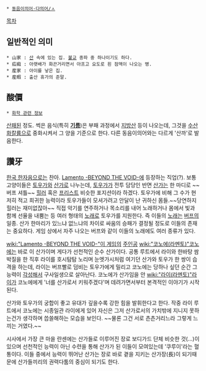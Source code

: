  * [[동음이의어·다의어/ㅅ]]

[[목차]]
== 일반적인 의미 ==
 * 山家 : [[산]] 속에 있는 집. [[불교]] 종파 중 하나이기도 하다.
 * 疝瘕 : 아랫배가 화끈거리면서 아프고 요도로 흰 점액이 나오는 병.
 * 産家 : 아이를 낳은 집.
 * 産暇 : 출산 휴가의 준말.

== 酸價 ==
 * [[화학 관련 정보]]

[[산패]]된 정도. 썩은 음식(특히 '''[[기름]]''')은 부패 과정에서 [[지방산]] 등이 나오는데, 그것을 [[수산화칼륨]]으로 중화시켜서 그 양을 기준으로 한다. 다른 동음이의어와는 다르게 '산까'로 발음한다.

== 讚牙 ==
[[한국 한자음]]으로는 찬아. 
[[Lamento -BEYOND THE VOID-]]에 등장하는 직업(?).
보통 고양이들은 [[토우가]]와 [[산가]]로 나누는데, [[토우가]]가 전투 담당인 반면 [[산가]]는 한 마디로 ~~버프 셔틀~~ [[힐러]] 혹은 [[프리스트]] 비슷한 포지션이라 하겠다. 토우가에 비해 그 수가 현저히 적고 희귀한 능력이라 토우가들이 모셔가려고 안달이 난 귀하신 몸들.~~당연하지 힐러는 재미없잖아~~
직접 악기를 연주하거나 목소리를 내어 노래하거나 몸에서 빛과 함께 선율을 내뿜는 등 여러 형태의 [[노래]]로 토우가를 지원한다. 즉 이들의 [[노래]]는 [[버프]]의 일종. 산가 한마리가 있느냐 없느냐의 차이로 싸움의 승패가 결정될 정도로 이들의 존재는 중요하다.
게임 상에서 자주 나오는 버프와 같이 이들의 노래에도 여러 종류가 있다. 

[[wiki:"Lamento -BEYOND THE VOID-"이 게임]]의 [[주인공]] [[wiki:"코노에(라멘토)"코노에]]는 바로 이 산가이며 게다가 선천적인 순수 산가이다.
공통 루트에서 라이와 한바탕 쌈박질을 한 직후 라이를 호시탐탐 노리며 눈엣가시처럼 여기던 산가와 토우가 한 쌍이 습격을 하는데, 라이는 버프빨로 덤비는 토우가에게 밀리고 코노에는 당하나 싶던 순간 그 능력이 [[각성]]해서 구사일생으로 살아난다.
코노에가 산가임을 안 [[wiki:"라이(라멘토)"라이]]가 코노에에게 '너를 산가로서 키워주겠다'며 데려가면서부터 본격적인 이야기가 시작된다.

산가와 토우가의 궁합이 좋고 유대가 깊을수록 강한 힘을 발휘한다고 한다.
작중 라이 루트에서 코노에는 시종일관 라이에게 있어 자신은 그저 산가로서의 가치밖에 지니지 못하는건가 생각하며 씁쓸해하는 모습을 보인다. ~~물론 그건 서로 츤츤거리느라 그렇게 느끼는 거였다.~~ 

시사에서 가장 큰 마을 란센에는 산가들로 이루어진 장로 보디가드 단체 비슷한 것(...)이 있으며 선천적인 능력이 아닌 수련을 통해 산가가 된 이들이 모여있는데 '쿠루이'라는 혈통이다. 이들 중에서 능력이 뛰어난 산가는 장로 바로 곁을 지키는 산가장(長)이 되기때문에 산가들끼리의 권력다툼의 중심이 되기도 한다.
